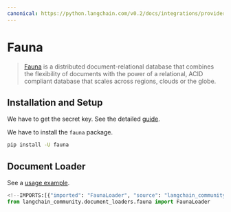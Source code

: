 ```yaml
---
canonical: https://python.langchain.com/v0.2/docs/integrations/providers/fauna/
---
```


# Fauna

> [Fauna](https://fauna.com/) is a distributed document-relational database
that combines the flexibility of documents with the power of a relational,
ACID compliant database that scales across regions, clouds or the globe.

## Installation and Setup

We have to get the secret key.
See the detailed [guide](https://docs.fauna.com/fauna/current/learn/security_model/).

We have to install the `fauna` package.

```bash
pip install -U fauna
```

## Document Loader

See a [usage example](/docs/integrations/document_loaders/fauna).

```python
<!--IMPORTS:[{"imported": "FaunaLoader", "source": "langchain_community.document_loaders.fauna", "docs": "https://api.python.langchain.com/en/latest/document_loaders/langchain_community.document_loaders.fauna.FaunaLoader.html", "title": "Fauna"}]-->
from langchain_community.document_loaders.fauna import FaunaLoader
```